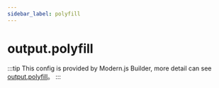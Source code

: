 ```yaml
---
sidebar_label: polyfill
---
```


# output.polyfill

:::tip
This config is provided by Modern.js Builder, more detail can see [output.polyfill](https://modernjs.dev/builder/en/api/config-output.html#outputpolyfill)。
:::


<Main />
